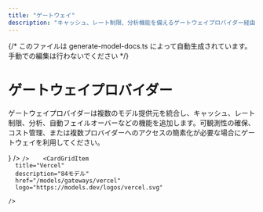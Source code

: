 ```yaml
---
title: "ゲートウェイ"
description: "キャッシュ、レート制限、分析機能を備えるゲートウェイプロバイダー経由で AI モデルにアクセスします。"
---
```


{/* このファイルは generate-model-docs.ts によって自動生成されています。手動での編集は行わないでください */}



# ゲートウェイプロバイダー

ゲートウェイプロバイダーは複数のモデル提供元を統合し、キャッシュ、レート制限、分析、自動フェイルオーバーなどの機能を追加します。可観測性の確保、コスト管理、または複数プロバイダーへのアクセスの簡素化が必要な場合にゲートウェイを利用してください。

<CardGrid>
    <CardGridItem
      title="Netlify"
      description="34モデル"
      href="/models/gateways/netlify"
      logo={<NetlifyLogo />}
    />    <CardGridItem
      title="OpenRouter"
      description="118モデル"
      href="/models/gateways/openrouter"
      logo="https://models.dev/logos/openrouter.svg"

    />    <CardGridItem
      title="Vercel"
      description="84モデル"
      href="/models/gateways/vercel"
      logo="https://models.dev/logos/vercel.svg"

    />
</CardGrid>